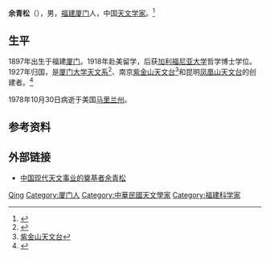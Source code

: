 {{Infobox Officeholder
|姓名=余青松
|圖像=File:余青松.jpg
|圖像大小=200px
|圖像說明=  
|字    = 
|號    = 
|別名    = 
|出生日期 = 1897年9月4日
|出生地點 = 
|逝世日期 = {{dda|1978|10|30|1897|9|4}}
|逝世地點 = 
|死因    = 
|墓地    = 
|籍貫    = 
|政黨    = 
|parents  = 
|配偶   =
|伴侶    = 
|relatives  =  
|children  =  
|著作    = 
|past    = 
}}
'''余青松'''（{{bd|1897年|9月4日|1978年|10月30日}}），男，[[福建|福建]][[厦门|厦门]]人，中国[[天文学家|天文学家]]。<ref>{{cite web|title=天文物理学家余青松|url=http://www.glysyw.com/html/lsrw/mrsj/bdmr/2016/0313/2338.html|publisher=鼓浪屿世界文化遗产|access-date={{FULLDATE |type=date}}|archive-date=2019-05-18|archive-url=https://web.archive.org/web/20190518042256/http://www.glysyw.com/html/lsrw/mrsj/bdmr/2016/0313/2338.html|dead-url=no}}</ref>

== 生平 ==
1897年出生于福建[[厦门|厦门]]。1918年赴美留学，后获[[加利福尼亚大学|加利福尼亚大学]]哲学博士学位。1927年归国，是[[厦门大学天文系|厦门大学天文系]]<ref>{{cite journal|title=历史上的厦门大学天文学系――兼纪念余青松先生|url=http://www.cqvip.com/qk/97177x/201306/46126850.html|author1=罗舒|author2=卢炬甫|journal=[[天文爱好者_(杂志)|天文爱好者]]|year=2013|issue=6|pages=74-77|access-date=2019-05-18|archive-date=2020-11-05|archive-url=https://web.archive.org/web/20201105172925/http://www.cqvip.com/qk/97177x/201306/46126850.html|dead-url=no}}</ref>、南京[[紫金山天文台|紫金山天文台]]<ref>[[紫金山天文台|紫金山天文台]]</ref>和昆明[[凤凰山天文台|凤凰山天文台]]的创建者。<ref>{{cite web|title=余青松|publisher=[[厦门大学天文学系|厦门大学天文学系]]|url=https://astro.xmu.edu.cn/info/1032/1049.htm|access-date={{FULLDATE |type=date}}|archive-date=2019-05-18|archive-url=https://web.archive.org/web/20190518042304/https://astro.xmu.edu.cn/info/1032/1049.htm|dead-url=no}}</ref>

1978年10月30日病逝于美国[[马里兰州|马里兰州]]。

== 参考资料 ==
{{Reflist}}

== 外部链接 ==
* [http://xuewen.cnki.net/CJFD-TWAH701.019.html 中国现代天文事业的奠基者余青松]{{Wayback|url=http://xuewen.cnki.net/CJFD-TWAH701.019.html |date=20131217045728 }}

{{Authority control}}
{{DEFAULTSORT:Yu}}
[[Category:余姓|Qing]]
[[Category:厦门人|Category:厦门人]]
[[Category:中華民國天文學家|Category:中華民國天文學家]]
[[Category:福建科学家|Category:福建科学家]]